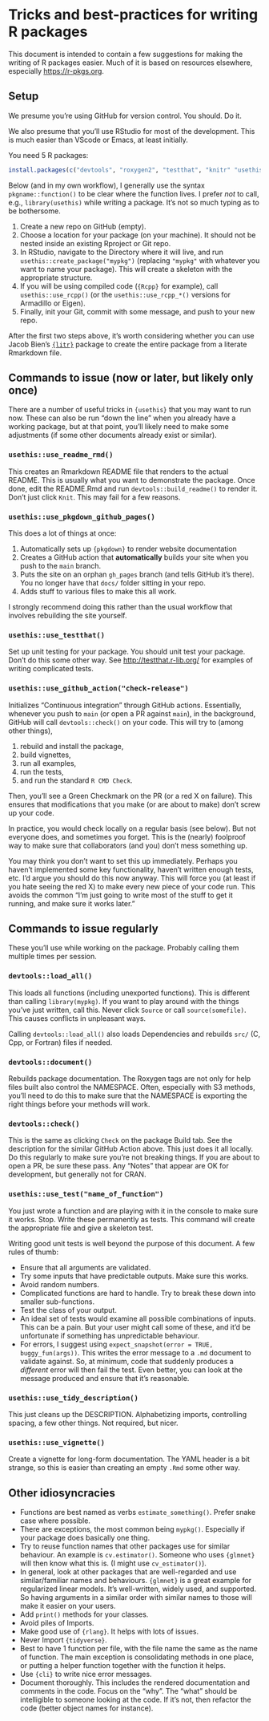 # Tricks and best-practices for writing R packages

This document is intended to contain a few suggestions for making 
the writing of R packages easier. Much of it is based on resources elsewhere,
especially <https://r-pkgs.org>.

## Setup

We presume you're using GitHub for version control. You should. Do it.

We also presume that you'll use RStudio for most of the development.
This is much easier than VScode or Emacs, at least initially. 

You need 5 R packages:
``` r
install.packages(c("devtools", "roxygen2", "testthat", "knitr" "usethis"))
```

::: {.callout-note}
Below (and in my own workflow), I generally use the syntax `pkgname::function()`
to be clear where the function lives. I prefer _not_ to call, e.g., `library(usethis)`
while writing a package. It's not so much typing as to be bothersome.
:::


1. Create a new repo on GitHub (empty).
2. Choose a location for your package (on your machine). It should not be
nested inside an existing Rproject or Git repo.
3. In RStudio, navigate to the Directory where it will live,
and run `usethis::create_package("mypkg")`
(replacing `"mypkg"` with whatever you want to name your package). This will
create a skeleton with the appropriate structure.
4. If you will be using compiled code (`{Rcpp}` for example), call `usethis::use_rcpp()` 
(or the `usethis::use_rcpp_*()` versions for Armadillo or Eigen).
5. Finally, init your Git, commit with some message, and push to your new repo.

::: {.callout-note}
After the first two steps above, it's worth considering whether you can use
Jacob Bien's [`{litr}`](https://jacobbien.github.io/litr-project/) package to
create the entire package from a literate Rmarkdown file.
:::

## Commands to issue (now or later, but likely only once)

There are a number of useful tricks in `{usethis}` that you may want to run now.
These can also be run "down the line" when you already have a working package, but
at that point, you'll likely need to make some adjustments (if some other documents 
already exist or similar).


### `usethis::use_readme_rmd()` 

This creates an Rmarkdown README file that renders to the 
actual README. This is usually what you want to demonstrate the package.
Once done, edit the README.Rmd and run `devtools::build_readme()` to render
it. Don't just click `Knit`. This may fail for a few reasons.

### `usethis::use_pkgdown_github_pages()`

This does a lot of things at once:

1. Automatically sets up `{pkgdown}` to render website documentation
2. Creates a GitHub action that **automatically** builds your site when
you push to the `main` branch.
3. Puts the site on an orphan `gh_pages` branch (and tells GitHub it's there).
You no longer have that `docs/` folder sitting in your repo.
4. Adds stuff to various files to make this all work.

::: {.callout-important}
I strongly recommend doing this rather than the usual workflow that involves
rebuilding the site yourself.
:::

### `usethis::use_testthat()`

Set up unit testing for your package. You should unit test your package. Don't
do this some other way. See <http://testthat.r-lib.org/> for examples of 
writing complicated tests.

### `usethis::use_github_action("check-release")`

Initializes "Continuous integration" through GitHub actions. Essentially,
whenever you push to `main` (or open a PR against `main`), in the background,
GitHub will call `devtools::check()` on your code. This will try to (among other things),

1. rebuild and install the package, 
2. build vignettes, 
3. run all examples, 
4. run the tests,
5. and run the standard `R CMD Check`. 

Then, you'll see a Green Checkmark on the PR (or a red X on failure). This 
ensures that modifications that you
make (or are about to make) don't screw up your code.

In practice, you would check locally on a regular basis (see below). But not
everyone does, and sometimes you forget. This is the (nearly) foolproof way
to make sure that collaborators (and you) don't mess something up.

You may think you don't want to set this up immediately. Perhaps you haven't 
implemented some key functionality, haven't written enough tests, etc. I'd 
argue you should do this now anyway. This will force you (at least if you
hate seeing the red X) to make every new piece of your code run. This avoids
the common "I'm just going to write most of the stuff to get it running, 
and make sure it works later."

## Commands to issue regularly

These you'll use while working on the package. Probably calling them 
multiple times per session. 

### `devtools::load_all()`

This loads all functions (including unexported functions). This is 
different than calling `library(mypkg)`. If you want to play around
with the things you've just written, call this. Never click `Source` or
call `source(somefile)`. This causes conflicts in unpleasant ways. 

Calling `devtools::load_all()` also loads Dependencies and rebuilds `src/` (C, Cpp, or Fortran) files
if needed.

### `devtools::document()`

Rebuilds package documentation. The Roxygen tags are not only for help
files built also control the NAMESPACE. Often, especially with S3 methods,
you'll need to do this to make sure that the NAMESPACE is exporting the
right things before your methods will work.

### `devtools::check()`

This is the same as clicking `Check` on the package Build tab. See the
description for the similar GitHub Action above. This just does it all
locally. Do this regularly to make sure you're not breaking things.
If you are about to open a PR, be sure these pass. Any "Notes" that
appear are OK for development, but generally not for CRAN.

### `usethis::use_test("name_of_function")`

You just wrote a function and are playing with it in the console to make 
sure it works. Stop. Write these permanently as tests. This command will
create the appropriate file and give a skeleton test.

Writing good unit tests is well beyond the purpose of this document. A few
rules of thumb:

* Ensure that all arguments are validated.
* Try some inputs that have predictable outputs. Make sure this works.
* Avoid random numbers.
* Complicated functions are hard to handle. Try to break these down into
smaller sub-functions.
* Test the class of your output.
* An ideal set of tests would examine all possible combinations of inputs.
This can be a pain. But your user might call some of these, and it'd be
unfortunate if something has unpredictable behaviour.
* For errors, I suggest using `expect_snapshot(error = TRUE, buggy_fun(args))`.
This writes the error message to a `.md` document to validate against. So, at
minimum, code that suddenly produces a *different* error will then fail the
test. Even better, you can look at the message produced and ensure that it's 
reasonable.


### `usethis::use_tidy_description()`

This just cleans up the DESCRIPTION. Alphabetizing imports, controlling
spacing, a few other things. Not required, but nicer.

### `usethis::use_vignette()`

Create a vignette for long-form documentation. The YAML header is a bit 
strange, so this is easier than creating an empty `.Rmd` some other
way.

## Other idiosyncracies

* Functions are best named as verbs `estimate_something()`.
Prefer snake case where possible.
* There are exceptions, the most common being `mypkg()`. 
Especially if your package does basically one thing.
* Try to reuse function names that other packages use for similar
behaviour. An example is `cv.estimator()`. Someone who uses `{glmnet}`
will then know what this is. (I might use `cv_estimator()`).
* In general, look at other packages that are well-regarded and 
use similar/familiar names and behaviours. `{glmnet}` is a great
example for regularized linear models. It's well-written, widely
used, and supported. So having arguments in a similar order with
similar names to those will make it easier on your users.
* Add `print()` methods for your classes.
* Avoid piles of Imports. 
* Make good use of `{rlang}`. It helps with lots of issues.
* Never Import `{tidyverse}`.
* Best to have 1 function per file, with the file name the same as the name of
function. The main exception is consolidating methods in one place, or putting
a helper function together with the function it helps.
* Use `{cli}` to write nice error messages.
* Document thoroughly. This includes the rendered documentation and comments in 
the code. Focus on the "why". The "what" should be intelligible to
someone looking at the code. If it's not, then refactor the code (better object
names for instance).
